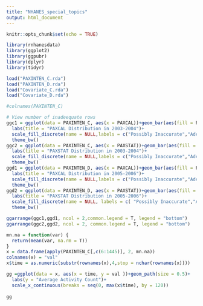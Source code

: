 ```yaml
---
title: "NHANES_special_topics"
output: html_document
---
```


```r
knitr::opts_chunk$set(echo = TRUE)
```

```r
library(rnhanesdata)
library(ggplot2)
library(ggpubr)
library(dplyr)
library(tidyr)

load("PAXINTEN_C.rda")
load("PAXINTEN_D.rda")
load("Covariate_C.rda")
load("Covariate_D.rda")

```



```r
#colnames(PAXINTEN_C)

# View number of inadeequate rows
ggc1 = ggplot(data = PAXINTEN_C, aes(x = PAXCAL))+geom_bar(aes(fill = PAXCAL==1),position = position_dodge(width = 0.8), width=0.5)+
  labs(title = "PAXCAL Distribution in 2003-2004")+
  scale_fill_discrete(name = NULL,labels = c("Possibly Inaccurate","Adequate Data"))+
  theme_bw()
ggc2 = ggplot(data = PAXINTEN_C, aes(x = PAXSTAT))+geom_bar(aes(fill = PAXSTAT==1),position = position_dodge(width = 0.8), width=0.5)+
  labs(title = "PAXSTAT Distribution in 2003-2004")+
  scale_fill_discrete(name = NULL,labels = c("Possibly Inaccurate","Adequate Data"))+
  theme_bw()
ggd1 = ggplot(data = PAXINTEN_D, aes(x = PAXCAL))+geom_bar(aes(fill = PAXCAL==1),position = position_dodge(width = 0.8), width=0.5)+
  labs(title = "PAXCAL Distribution in 2005-2006")+
  scale_fill_discrete(name = NULL,labels = c("Possibly Inaccurate","Adequate Data"))+
  theme_bw()
ggd2 = ggplot(data = PAXINTEN_D, aes(x = PAXSTAT))+geom_bar(aes(fill = PAXSTAT==1),position = position_dodge(width = 0.8), width=0.5)+
  labs(title = "PAXSTAT Distribution in 2005-2006")+
  scale_fill_discrete(name = NULL, labels = c( "Possibly Inaccurate","Adequate Data"))+
  theme_bw()

ggarrange(ggc1,ggd1, ncol = 2,common.legend = T, legend = "bottom")
ggarrange(ggc2,ggd2, ncol = 2, common.legend = T, legend = "bottom")


```


```r
mn.na = function(var) {
  return(mean(var, na.rm = T))
}
x = data.frame(apply(PAXINTEN_C[,c(6:1445)], 2, mn.na))
colnames(x) = "val"
x$time = as.numeric(substr(rownames(x),4,stop = nchar(rownames(x))))

gg =ggplot(data = x, aes(x = time, y = val ))+geom_path(size = 0.5)+
  labs(y = "Average Activity Count")+
  scale_x_continuous(breaks = seq(0, max(x$time), by = 120))
  
gg


```


